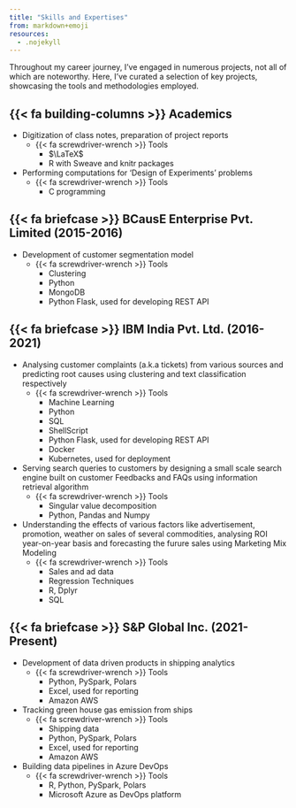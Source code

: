 ---
title: "Skills and Expertises"
from: markdown+emoji
resources:
  - .nojekyll
---

Throughout my career journey, I've engaged in numerous projects, not all of which are noteworthy. Here, I've curated a selection of key projects, showcasing the tools and methodologies employed.

## {{< fa building-columns >}} Academics
+ Digitization of class notes, preparation of project reports
    + {{< fa screwdriver-wrench >}} Tools
        + $\LaTeX$
        + R with Sweave and knitr packages

+ Performing computations for 'Design of Experiments' problems
    + {{< fa screwdriver-wrench >}} Tools
        + C programming 

## {{< fa briefcase >}} BCausE Enterprise Pvt. Limited (2015-2016)
+ Development of customer segmentation model
    + {{< fa screwdriver-wrench >}} Tools
        + Clustering
        + Python
        + MongoDB
        + Python Flask, used for developing REST API

## {{< fa briefcase >}} IBM India Pvt. Ltd. (2016-2021)
+ Analysing customer complaints (a.k.a tickets) from various sources and predicting root causes using clustering and text classification respectively
    + {{< fa screwdriver-wrench >}} Tools
        + Machine Learning
        + Python
        + SQL
        + ShellScript
        + Python Flask, used for developing REST API
        + Docker
        + Kubernetes, used for deployment

+ Serving search queries to customers by designing a small scale search engine built on customer Feedbacks and FAQs using information retrieval algorithm
    + {{< fa screwdriver-wrench >}} Tools
        + Singular value decomposition 
        + Python, Pandas and Numpy

+ Understanding the effects of various factors like advertisement, promotion, weather on sales of several commodities, analysing ROI year-on-year basis and forecasting the furure sales using Marketing Mix Modeling
    + {{< fa screwdriver-wrench >}} Tools
        + Sales and ad data
        + Regression Techniques
        + R, Dplyr
        + SQL

## {{< fa briefcase >}} S&P Global Inc. (2021-Present)
+ Development of data driven products in shipping analytics
    + {{< fa screwdriver-wrench >}} Tools
        + Python, PySpark, Polars 
        + Excel, used for reporting
        + Amazon AWS
        
+ Tracking green house gas emission from ships 
    + {{< fa screwdriver-wrench >}} Tools
        + Shipping data
        + Python, PySpark, Polars
        + Excel, used for reporting
        + Amazon AWS

+ Building data pipelines in Azure DevOps
    + {{< fa screwdriver-wrench >}} Tools
        + R, Python, PySpark, Polars
        + Microsoft Azure as DevOps platform
